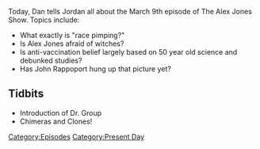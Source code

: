 {{DEFAULTSORT:
    #_EPISODE_0021:March 9, 2017
}}{{Episode
    | title           = March 9, 2017
    | caption         = [https://knowledgefight.libsyn.com/knowledge-fight-march-9-2017 Listen to this episode on Libsyn]
    | episodeNumber   = 21
    | length          = 02:16:08
    | airDate         = March 14, 2017
    | coverageDate    = March 9, 2017
    | episodeType     = [[:Category:Present Day|Present Day]]
    | appearance      = [[Dr. Group]]
    | previousEpisode = [[20: March 6 & Celebrity Cameos]]
    | nextEpisode     = [[22: March 14, 2017]]
}}

{{Stub}}

Today, Dan tells Jordan all about the March 9th episode of The Alex Jones Show. Topics include:

*What exactly is "race pimping?"
*Is Alex Jones afraid of witches?
*Is anti-vaccination belief largely based on 50 year old science and debunked studies?
*Has John Rappoport hung up that picture yet?

==Tidbits==

*Introduction of Dr. Group
*Chimeras and Clones!

[[Category:Episodes]]
[[Category:Present Day]]